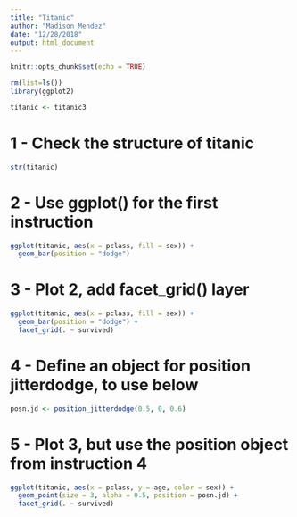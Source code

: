 ```yaml
---
title: "Titanic"
author: "Madison Mendez"
date: "12/28/2018"
output: html_document
---
```


```r
knitr::opts_chunk$set(echo = TRUE)
```


```r
rm(list=ls())
library(ggplot2)
```

```r
titanic <- titanic3
```

# 1 - Check the structure of titanic
```r
str(titanic)
```


# 2 - Use ggplot() for the first instruction
```r
ggplot(titanic, aes(x = pclass, fill = sex)) +
  geom_bar(position = "dodge")
```


# 3 - Plot 2, add facet_grid() layer
```r
ggplot(titanic, aes(x = pclass, fill = sex)) +
  geom_bar(position = "dodge") +
  facet_grid(. ~ survived)
```


# 4 - Define an object for position jitterdodge, to use below
```r
posn.jd <- position_jitterdodge(0.5, 0, 0.6)
```


# 5 - Plot 3, but use the position object from instruction 4
```r
ggplot(titanic, aes(x = pclass, y = age, color = sex)) +
  geom_point(size = 3, alpha = 0.5, position = posn.jd) +
  facet_grid(. ~ survived)
```


  
  